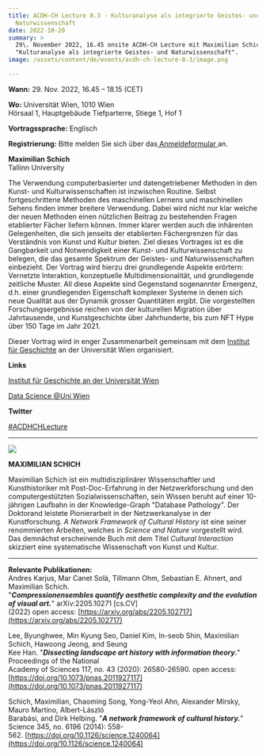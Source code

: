 ```yaml
---
title: ACDH-CH Lecture 8.3 - Kulturanalyse als integrierte Geistes- und
  Naturwissenschaft
date: 2022-10-20
summary: >
  29\. November 2022, 16.45 onsite ACDH-CH Lecture mit Maximilian Schich
  "Kulturanalyse als integrierte Geistes- und Naturwissenschaft".
image: /assets/content/de/events/acdh-ch-lecture-8-3/image.png

---
```


**Wann:** 29. Nov. 2022, 16.45 – 18.15 (CET)

**Wo:** Universität Wien, 1010 Wien\
Hörsaal 1, Hauptgebäude Tiefparterre, Stiege 1, Hof 1

**Vortragssprache:** Englisch

**Registrierung:** Bitte melden Sie sich über das[ Anmeldeformular ](https://www.oeaw.ac.at/acdh/events/registration/acdh-ch-lecture-83)an.

**Maximilian Schich**\
Tallinn University

The Verwendung computerbasierter und datengetriebener Methoden in den Kunst- und Kulturwissenschaften ist inzwischen Routine. Selbst fortgeschrittene Methoden des maschinellen Lernens und maschinellen Sehens finden immer breitere Verwendung. Dabei wird nicht nur klar welche der neuen Methoden einen nützlichen Beitrag zu bestehenden Fragen etablierter Fächer liefern können. Immer klarer werden auch die inhärenten Gelegenheiten, die sich jenseits der etablierten Fächergrenzen für das Verständnis von Kunst und Kultur bieten. Ziel dieses Vortrages ist es die Gangbarkeit und Notwendigkeit einer Kunst- und Kulturwissenschaft zu belegen, die das gesamte Spektrum der Geistes- und Naturwissenschaften einbezieht. Der Vortrag wird hierzu drei grundlegende Aspekte erörtern: Vernetzte Interaktion, konzeptuelle Multidimensionalität, und grundlegende zeitliche Muster. All diese Aspekte sind Gegenstand sogenannter Emergenz, d.h. einer grundlegenden Eigenschaft komplexer Systeme in denen sich neue Qualität aus der Dynamik grosser Quantitäten ergibt. Die vorgestellten Forschungsergebnisse reichen von der kulturellen Migration über Jahrtausende, und Kunstgeschichte über Jahrhunderte, bis zum NFT Hype über 150 Tage im Jahr 2021.

Dieser Vortrag wird in enger Zusammenarbeit gemeinsam mit dem [Institut für Geschichte](https://ifg.univie.ac.at/) an der Universität Wien organisiert.

**Links**

[Institut für Geschichte an der Universität Wien](https://ifg.univie.ac.at/)

[Data Science @Uni Wien](https://datascience.univie.ac.at/)

**Twitter**

[#ACDHCHLecture](https://twitter.com/search?q=%23ACDHCHLecture\&src=typed_query)

***

![](/assets/content/de/events/acdh-ch-lecture-8-3/max-schich.png)

**MAXIMILIAN SCHICH**

Maximilian Schich ist ein multidisziplinärer Wissenschaftler und Kunsthistoriker mit Post-Doc-Erfahrung in der Netzwerkforschung und den computergestützten Sozialwissenschaften, sein Wissen beruht auf einer 10-jährigen Laufbahn in der Knowledge-Graph "Database Pathology". Der Doktorand leistete Pionierarbeit in der Netzwerkanalyse in der Kunstforschung. *A Network Framework of Cultural History* ist eine seiner renommierten Arbeiten, welches in *Science and Nature* vorgestellt wird. Das demnächst erscheinende Buch mit dem Titel *Cultural Interaction* skizziert eine systematische Wissenschaft von Kunst und Kultur.

***

**Relevante Publikationen:**\
Andres Karjus, Mar Canet Solà, Tillmann Ohm, Sebastian E. Ahnert, and Maximilian Schich.\
"***Compressionensembles quantify aesthetic complexity and the evolution of visual art.***" arXiv:2205.10271 \[cs.CV]\
(2022) open access: [https://arxiv.org/abs/2205.102717](https://arxiv.org/abs/2205.102717)

Lee, Byunghwee, Min Kyung Seo, Daniel Kim, In-seob Shin, Maximilian Schich, Hawoong Jeong, and Seung\
Kee Han. "***Dissecting landscape art history with information theory.***" Proceedings of the National\
Academy of Sciences 117, no. 43 (2020): 26580-26590. open access: [https://doi.org/10.1073/pnas.2011927117](https://doi.org/10.1073/pnas.2011927117)

Schich, Maximilian, Chaoming Song, Yong-Yeol Ahn, Alexander Mirsky, Mauro Martino, Albert-László\
Barabási, and Dirk Helbing. "***A network framework of cultural history.***" Science 345, no. 6196 (2014): 558-\
562\. [https://doi.org/10.1126/science.1240064](https://doi.org/10.1126/science.1240064)
